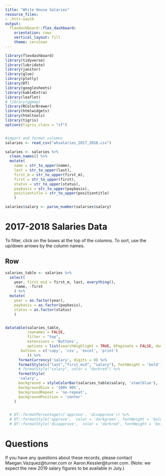 ```yaml
---
title: "White House Salaries"
resource_files:
- .httr-oauth
output:
  flexdashboard::flex_dashboard:
    orientation: rows
    vertical_layout: fill
    theme: cerulean
---
```


```r

library(flexdashboard)
library(tidyverse)
library(lubridate)
library(janitor)
library(glue)
library(plotly)
library(DT)
library(googlesheets)
library(kableExtra)
library(leaflet)
# library(ggmap)
library(RColorBrewer)
library(htmlwidgets)
library(htmltools)
library(tigris)
options(tigris_class = "sf")


#import and format columns
salaries <- read_csv("whsalaries_2017_2018.csv")

salaries <- salaries %>% 
  clean_names() %>% 
  mutate(
    name = str_to_upper(name),
    last = str_to_upper(last),
    first_m = str_to_upper(first_m),
    first = str_to_upper(first),
    status = str_to_upper(status),
    paybasis = str_to_upper(paybasis),
    positiontitle = str_to_upper(positiontitle)
    )

salaries$salary <- parse_number(salaries$salary)

```





2017-2018 Salaries Data 
=====================================
To filter, click on the boxes at the top of the columns. To sort, use the up/down arrows by the column names.

Row {data-height=1000}
-----------------------------------------------------------------------

```r

salaries_table <- salaries %>% 
  select(
    year, first_mid = first_m, last, everything(),
    -name, -first
    ) %>% 
  mutate(
    year = as.factor(year),
    paybasis = as.factor(paybasis),
    status = as.factor(status)
    )


datatable(salaries_table,
          rownames = FALSE,
          filter = "top",
          extensions = 'Buttons', 
          options = list(searchHighlight = TRUE, bPaginate = FALSE, dom = 'Bfrtip',
       buttons = c('copy', 'csv', 'excel', 'print')
          )) %>% 
      formatCurrency('salary', digits = 0) %>% 
      formatStyle(c("last","first_mid", "salary"), fontWeight = 'bold') %>% 
      # formatStyle("salary", color = "darkred") %>% 
      formatStyle(
      'salary',
      background = styleColorBar(salaries_table$salary, 'steelblue'),
      backgroundSize = '100% 90%',
      backgroundRepeat = 'no-repeat',
      backgroundPosition = 'center'
    )


  # DT::formatPercentage(c('approve', 'disapprove')) %>% 
  # DT::formatStyle('approve',  color = 'darkgreen', fontWeight = 'bold') %>% 
  # DT::formatStyle('disapprove',  color = 'darkred', fontWeight = 'bold') 

```


Questions
=====================================
If you have any questions about these records, please contact Maegan.Vazquez@turner.com or Aaron.Kessler@turner.com. (Note: we expect the new 2019 salary figures to be available in July.)
